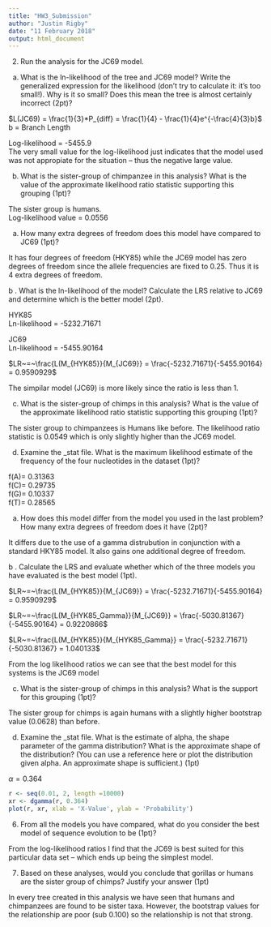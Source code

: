 ```yaml
---
title: "HW3_Submission"
author: "Justin Rigby"
date: "11 February 2018"
output: html_document
---
```

  
2. Run the analysis for the JC69 model.  
  
a. What is the ln-likelihood of the tree and JC69 model? Write the generalized expression for the likelihood (don't try to calculate it: it's too small!). Why is it so small? Does this mean the tree is almost certainly incorrect (2pt)?  
  
$L(JC69) = \frac{1}{3}*P_{diff} = \frac{1}{4} -  \frac{1}{4}e^{-\frac{4}{3}b}$  
b = Branch Length  
  
Log-likelihood = -5455.9  
The very small value for the log-likelihood just indicates that the model used was not appropiate for the situation -- thus the negative large value.
  
b. What is the sister-group of chimpanzee in this analysis? What is the value of the approximate likelihood ratio statistic supporting this grouping (1pt)?  
  
The sister group is humans.  
Log-likelihood value = 0.0556
  
  
a. How many extra degrees of freedom does this model have compared to JC69 (1pt)?  
  
It has four degrees of freedom (HKY85) while the JC69 model has zero degrees of freedom since the allele frequencies are fixed to 0.25. Thus it is 4 extra degrees of freedom.  
  
b . What is the ln-likelihood of the model? Calculate the LRS relative to JC69 and determine which is the better model (2pt).  
  
HYK85  
Ln-likelihood = -5232.71671  
  
JC69  
Ln-likelihood = -5455.90164  
  
$LR~=~\frac{L(M_{HYK85}}{M_{JC69}} = \frac{-5232.71671}{-5455.90164} = 0.9590929$  
  
The simpilar model (JC69) is more likely since the ratio is less than 1.  
  
c. What is the sister-group of chimps in this analysis? What is the value of the approximate likelihood ratio statistic supporting this grouping (1pt)?  
  
The sister group to chimpanzees is Humans like before. The likelihood ratio statistic is 0.0549 which is only slightly higher than the JC69 model.  
  
  
d. Examine the _stat file. What is the maximum likelihood estimate of the frequency of the four nucleotides in the dataset (1pt)?  
  
f(A)= 0.31363  
f(C)= 0.29735  
f(G)= 0.10337  
f(T)= 0.28565  
  
a. How does this model differ from the model you used in the last problem? How many extra degrees of freedom does it have (2pt)?  
  
It differs due to the use of a gamma distrubution in conjunction with a standard HKY85 model. It also gains one additional degree of freedom.
  
b . Calculate the LRS and evaluate whether which of the three models you have evaluated is the best model (1pt).  
  
  
$LR~=~\frac{L(M_{HYK85}}{M_{JC69}} = \frac{-5232.71671}{-5455.90164} = 0.9590929$  
  
$LR~=~\frac{L(M_{HYK85_Gamma}}{M_{JC69}} = \frac{-5030.81367}{-5455.90164} = 0.9220866$  
  
$LR~=~\frac{L(M_{HYK85}}{M_{HYK85_Gamma}} = \frac{-5232.71671}{-5030.81367} = 1.040133$  
    
From the log likelihood ratios we can see that the best model for this systems is the JC69 model
  
c. What is the sister-group of chimps in this analysis? What is the support for this grouping (1pt)?  
  
The sister group for chimps is again humans with a slightly higher bootstrap value (0.0628) than before.  
  
  
d. Examine the _stat file. What is the estimate of alpha, the shape parameter of the gamma distribution? What is the approximate shape of the distribution? (You can use a reference here or plot the distribution given alpha. An approximate shape is sufficient.) (1pt)  
  
$\alpha = 0.364$
  
```r
r <- seq(0.01, 2, length =10000)
xr <- dgamma(r, 0.364)
plot(r, xr, xlab = 'X-Value', ylab = 'Probability')  
```
  
  
6. From all the models you have compared, what do you consider the best model of sequence evolution to be (1pt)?
  
From the log-likelihood ratios I find that the JC69 is best suited for this particular data set -- which ends up being the simplest model.  
  
  
7. Based on these analyses, would you conclude that gorillas or humans are the sister group of chimps? Justify your answer (1pt)  
  
In every tree created in this analysis we have seen that humans and chimpanzees are found to be sister taxa. However, the bootstrap values for the relationship are poor (sub 0.100) so the relationship is not that strong.  
  